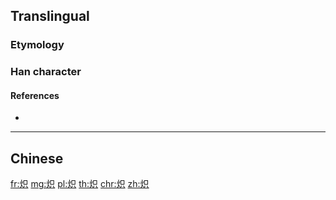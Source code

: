 {{character info/new}}
{{also|熾}}
==Translingual==

===Etymology===
{{Han simp|熾|f=戠|t=只}}

===Han character===
{{Han char|rn=86|rad=火|as=05|sn=9|four=|canj=FRC|ids=⿰火只}}

====References====
* {{Han ref|kx=0669.101|hdz=32195.120|uh=70BD|ud=28861}}

----

==Chinese==
{{zh-see|熾}}

[[fr:炽]]
[[mg:炽]]
[[pl:炽]]
[[th:炽]]
[[chr:炽]]
[[zh:炽]]